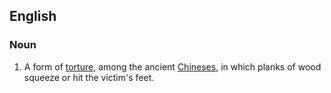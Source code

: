 ==English==

===Noun===
{{wikipedia}}
{{en-noun|-}}

# A form of [[torture]], among the ancient [[Chinese]]s, in which planks of wood squeeze or hit the victim's feet.